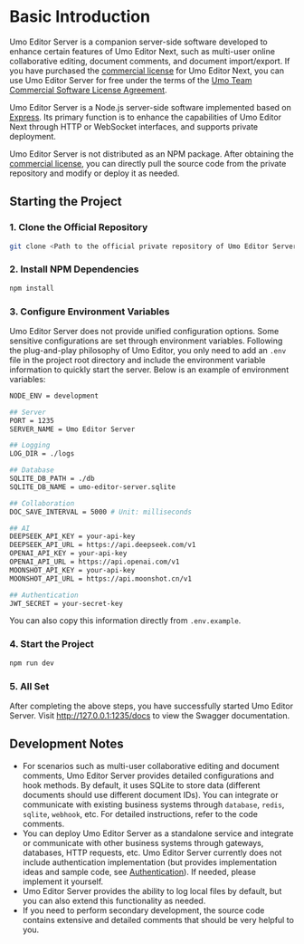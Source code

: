 # Basic Introduction

Umo Editor Server is a companion server-side software developed to enhance certain features of Umo Editor Next, such as multi-user online collaborative editing, document comments, and document import/export. If you have purchased the [commercial license](../next/buy) for Umo Editor Next, you can use Umo Editor Server for free under the terms of the [Umo Team Commercial Software License Agreement](../next/license).

Umo Editor Server is a Node.js server-side software implemented based on [Express](https://expressjs.com/). Its primary function is to enhance the capabilities of Umo Editor Next through HTTP or WebSocket interfaces, and supports private deployment.

Umo Editor Server is not distributed as an NPM package. After obtaining the [commercial license](../next/buy), you can directly pull the source code from the private repository and modify or deploy it as needed.

## Starting the Project

### 1. Clone the Official Repository
```bash
git clone <Path to the official private repository of Umo Editor Server>
```

### 2. Install NPM Dependencies

```sh npm2yarn
npm install
```

### 3. Configure Environment Variables

Umo Editor Server does not provide unified configuration options. Some sensitive configurations are set through environment variables. Following the plug-and-play philosophy of Umo Editor, you only need to add an `.env` file in the project root directory and include the environment variable information to quickly start the server. Below is an example of environment variables:

```bash filename=".env"
NODE_ENV = development

## Server
PORT = 1235
SERVER_NAME = Umo Editor Server

## Logging
LOG_DIR = ./logs

## Database
SQLITE_DB_PATH = ./db
SQLITE_DB_NAME = umo-editor-server.sqlite

## Collaboration
DOC_SAVE_INTERVAL = 5000 # Unit: milliseconds

## AI
DEEPSEEK_API_KEY = your-api-key
DEEPSEEK_API_URL = https://api.deepseek.com/v1
OPENAI_API_KEY = your-api-key
OPENAI_API_URL = https://api.openai.com/v1
MOONSHOT_API_KEY = your-api-key
MOONSHOT_API_URL = https://api.moonshot.cn/v1

## Authentication
JWT_SECRET = your-secret-key
```

You can also copy this information directly from `.env.example`.

### 4. Start the Project

```sh npm2yarn
npm run dev
```

### 5. All Set

After completing the above steps, you have successfully started Umo Editor Server. Visit http://127.0.0.1:1235/docs to view the Swagger documentation.

## Development Notes

- For scenarios such as multi-user collaborative editing and document comments, Umo Editor Server provides detailed configurations and hook methods. By default, it uses SQLite to store data (different documents should use different document IDs). You can integrate or communicate with existing business systems through `database`, `redis`, `sqlite`, `webhook`, etc. For detailed instructions, refer to the code comments.
- You can deploy Umo Editor Server as a standalone service and integrate or communicate with other business systems through gateways, databases, HTTP requests, etc. Umo Editor Server currently does not include authentication implementation (but provides implementation ideas and sample code, see [Authentication](./server/auth)). If needed, please implement it yourself.
- Umo Editor Server provides the ability to log local files by default, but you can also extend this functionality as needed.
- If you need to perform secondary development, the source code contains extensive and detailed comments that should be very helpful to you.
